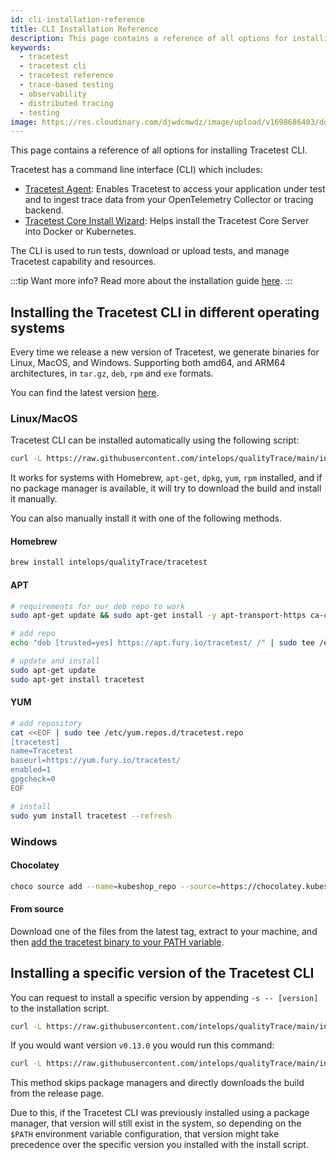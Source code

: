 ```yaml
---
id: cli-installation-reference
title: CLI Installation Reference
description: This page contains a reference of all options for installing Tracetest CLI. Tracetest has a command line interface (CLI) which includes Tracetest Agent - Enables Tracetest to access your application under test and to ingest trace data from your OpenTelemetry Collector or tracing backend. Tracetest Core Install Wizard - Helps install the Tracetest Core Server into Docker or Kubernetes.
keywords:
  - tracetest
  - tracetest cli
  - tracetest reference
  - trace-based testing
  - observability
  - distributed tracing
  - testing
image: https://res.cloudinary.com/djwdcmwdz/image/upload/v1698686403/docs/Blog_Thumbnail_14_rsvkmo.jpg
---
```


This page contains a reference of all options for installing Tracetest CLI.

Tracetest has a command line interface (CLI) which includes:

- [Tracetest Agent](/configuration/agent): Enables Tracetest to access your application under test and to ingest trace data from your OpenTelemetry Collector or tracing backend.
- [Tracetest Core Install Wizard](/core/getting-started/installation): Helps install the Tracetest Core Server into Docker or Kubernetes.

The CLI is used to run tests, download or upload tests, and manage Tracetest capability and resources.

:::tip Want more info?
Read more about the installation guide [here](/getting-started/installation).
:::

## Installing the Tracetest CLI in different operating systems

Every time we release a new version of Tracetest, we generate binaries for Linux, MacOS, and Windows. Supporting both amd64, and ARM64 architectures, in `tar.gz`, `deb`, `rpm` and `exe` formats.

You can find the latest version [here](https://github.com/intelops/qualityTrace/releases/latest).

### Linux/MacOS

Tracetest CLI can be installed automatically using the following script:

```sh
curl -L https://raw.githubusercontent.com/intelops/qualityTrace/main/install-cli.sh | bash
```

It works for systems with Homebrew, `apt-get`, `dpkg`, `yum`, `rpm` installed, and if no package manager is available, it will try to download the build and install it manually.

You can also manually install it with one of the following methods.

#### Homebrew

```sh
brew install intelops/qualityTrace/tracetest
```

#### APT

```sh
# requirements for our deb repo to work
sudo apt-get update && sudo apt-get install -y apt-transport-https ca-certificates

# add repo
echo "deb [trusted=yes] https://apt.fury.io/tracetest/ /" | sudo tee /etc/apt/sources.list.d/fury.list

# update and install
sudo apt-get update
sudo apt-get install tracetest
```

#### YUM

```sh
# add repository
cat <<EOF | sudo tee /etc/yum.repos.d/tracetest.repo
[tracetest]
name=Tracetest
baseurl=https://yum.fury.io/tracetest/
enabled=1
gpgcheck=0
EOF

# install
sudo yum install tracetest --refresh
```

### Windows

#### Chocolatey

```bash
choco source add --name=kubeshop_repo --source=https://chocolatey.kubeshop.io/chocolatey ; choco install tracetest
```

#### From source

Download one of the files from the latest tag, extract to your machine, and then [add the tracetest binary to your PATH variable](https://stackoverflow.com/a/41895179).

## Installing a specific version of the Tracetest CLI

You can request to install a specific version by appending `-s -- [version]` to the installation script.

```bash
curl -L https://raw.githubusercontent.com/intelops/qualityTrace/main/install-cli.sh | bash -s -- [version]
```

If you would want version `v0.13.0` you would run this command:

```bash
curl -L https://raw.githubusercontent.com/intelops/qualityTrace/main/install-cli.sh | bash -s -- v0.12.1
```

This method skips package managers and directly downloads the build from the release page.

Due to this, if the Tracetest CLI was previously installed using a package manager, that version will still exist in the system, so depending on the `$PATH` environment variable configuration, that version might take precedence over the specific version you installed with the install script.

